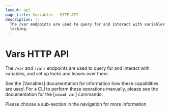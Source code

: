 ```yaml
---
layout: api
page_title: Variables - HTTP API
description: |-
  The /var endpoints are used to query for and interact with variables and variable
  locking.
---
```


# Vars HTTP API

The `/var` and `/vars` endpoints are used to query for and interact with
variables, and set up locks and leases over them.

See the [Variables] documentation for information how these capabilities are
used. For a CLI to perform these operations manually, please see the
documentation for the [`nomad var`] commands.

Please choose a sub-section in the navigation for more information
